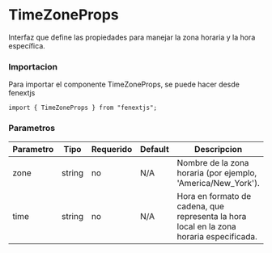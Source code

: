 # TimeZoneProps

Interfaz que define las propiedades para manejar la zona horaria y la hora específica.

### Importacion

Para importar el componente TimeZoneProps, se puede hacer desde fenextjs

```tsx copy
import { TimeZoneProps } from "fenextjs";
```

### Parametros

| Parametro | Tipo | Requerido | Default | Descripcion |
| --------- | ---- | --------- | ------- | ----------- |
| zone | string | no | N/A | Nombre de la zona horaria (por ejemplo, 'America/New_York'). |
| time | string | no | N/A | Hora en formato de cadena, que representa la hora local en la zona horaria especificada. |
